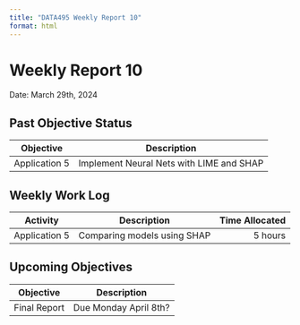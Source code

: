 ```yaml
---
title: "DATA495 Weekly Report 10"
format: html
---
```


# Weekly Report 10
Date: March 29th, 2024

## Past Objective Status
Objective|Description|Status
----|-------
Application 5| Implement Neural Nets with LIME and SHAP | Complete

## Weekly Work Log
Activity|Description|Time Allocated
----|------|--:
Application 5|Comparing models using SHAP|5 hours

## Upcoming Objectives
Objective|Description
----|-------
Final Report| Due Monday April 8th?
